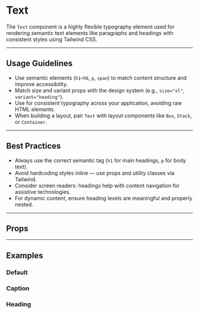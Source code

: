 
<Meta of={TextStories} />

# Text

The `Text` component is a highly flexible typography element used for rendering semantic text elements like paragraphs and headings with consistent styles using Tailwind CSS.

---

## Usage Guidelines

- Use semantic elements (`h1`–`h6`, `p`, `span`) to match content structure and improve accessibility.
- Match size and variant props with the design system (e.g., `size="xl"`, `variant="heading"`).
- Use for consistent typography across your application, avoiding raw HTML elements.
- When building a layout, pair `Text` with layout components like `Box`, `Stack`, or `Container`.

---

## Best Practices

- Always use the correct semantic tag (`h1` for main headings, `p` for body text).
- Avoid hardcoding styles inline — use props and utility classes via Tailwind.
- Consider screen readers: headings help with content navigation for assistive technologies.
- For dynamic content, ensure heading levels are meaningful and properly nested.

---

## Props

<Controls of={TextStories.Default} />

---

## Examples

### Default 

<Story of={TextStories.Default} />

### Caption

<Story of={TextStories.Caption} />

### Heading

<Story of={TextStories.Heading} />



